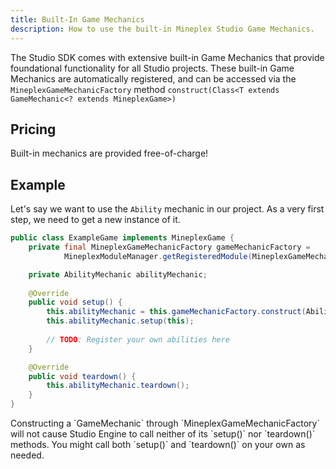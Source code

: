 ```yaml
---
title: Built-In Game Mechanics
description: How to use the built-in Mineplex Studio Game Mechanics.
---
```


The Studio SDK comes with extensive built-in Game Mechanics that provide foundational functionality for all Studio
projects. These built-in Game Mechanics are automatically registered, and can be accessed via
the `MineplexGameMechanicFactory` method `construct(Class<T extends GameMechanic<? extends MineplexGame>)`

## Pricing

Built-in mechanics are provided free-of-charge!

## Example

Let's say we want to use the `Ability` mechanic in our project. As a very first step, we need to get
a new instance of it.

```java
public class ExampleGame implements MineplexGame {
    private final MineplexGameMechanicFactory gameMechanicFactory =
            MineplexModuleManager.getRegisteredModule(MineplexGameMechanicFactory.class);

    private AbilityMechanic abilityMechanic;
    
    @Override
    public void setup() {
        this.abilityMechanic = this.gameMechanicFactory.construct(AbilityMechanic.class);
        this.abilityMechanic.setup(this);
        
        // TODO: Register your own abilities here
    }

    @Override
    public void teardown() {
        this.abilityMechanic.teardown();
    }
}
```

<Note type="warning">
    Constructing a `GameMechanic` through `MineplexGameMechanicFactory` will not cause Studio Engine to call neither of its `setup()` nor `teardown()` methods.
    You might call both `setup()` and `teardown()` on your own as needed.
</Note>
